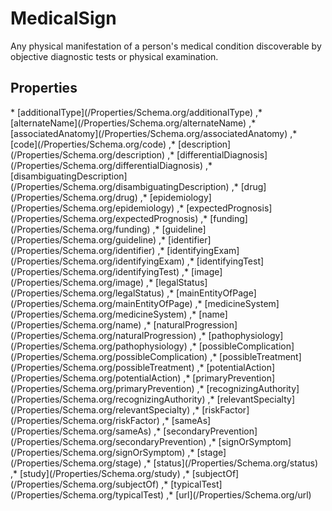 
# MedicalSign

Any physical manifestation of a person's medical condition discoverable by objective diagnostic tests or physical examination.

## Properties

<Grid>
* [additionalType](/Properties/Schema.org/additionalType)
,* [alternateName](/Properties/Schema.org/alternateName)
,* [associatedAnatomy](/Properties/Schema.org/associatedAnatomy)
,* [code](/Properties/Schema.org/code)
,* [description](/Properties/Schema.org/description)
,* [differentialDiagnosis](/Properties/Schema.org/differentialDiagnosis)
,* [disambiguatingDescription](/Properties/Schema.org/disambiguatingDescription)
,* [drug](/Properties/Schema.org/drug)
,* [epidemiology](/Properties/Schema.org/epidemiology)
,* [expectedPrognosis](/Properties/Schema.org/expectedPrognosis)
,* [funding](/Properties/Schema.org/funding)
,* [guideline](/Properties/Schema.org/guideline)
,* [identifier](/Properties/Schema.org/identifier)
,* [identifyingExam](/Properties/Schema.org/identifyingExam)
,* [identifyingTest](/Properties/Schema.org/identifyingTest)
,* [image](/Properties/Schema.org/image)
,* [legalStatus](/Properties/Schema.org/legalStatus)
,* [mainEntityOfPage](/Properties/Schema.org/mainEntityOfPage)
,* [medicineSystem](/Properties/Schema.org/medicineSystem)
,* [name](/Properties/Schema.org/name)
,* [naturalProgression](/Properties/Schema.org/naturalProgression)
,* [pathophysiology](/Properties/Schema.org/pathophysiology)
,* [possibleComplication](/Properties/Schema.org/possibleComplication)
,* [possibleTreatment](/Properties/Schema.org/possibleTreatment)
,* [potentialAction](/Properties/Schema.org/potentialAction)
,* [primaryPrevention](/Properties/Schema.org/primaryPrevention)
,* [recognizingAuthority](/Properties/Schema.org/recognizingAuthority)
,* [relevantSpecialty](/Properties/Schema.org/relevantSpecialty)
,* [riskFactor](/Properties/Schema.org/riskFactor)
,* [sameAs](/Properties/Schema.org/sameAs)
,* [secondaryPrevention](/Properties/Schema.org/secondaryPrevention)
,* [signOrSymptom](/Properties/Schema.org/signOrSymptom)
,* [stage](/Properties/Schema.org/stage)
,* [status](/Properties/Schema.org/status)
,* [study](/Properties/Schema.org/study)
,* [subjectOf](/Properties/Schema.org/subjectOf)
,* [typicalTest](/Properties/Schema.org/typicalTest)
,* [url](/Properties/Schema.org/url)

</Grid>

